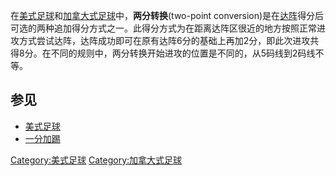 在[[美式足球|美式足球]]和[[加拿大式足球|加拿大式足球]]中，'''两分转换'''(two-point conversion)是在[[达阵_(美式足球)|达阵]]得分后可选的两种追加得分方式之一。此得分方式为在距离达阵区很近的地方按照正常进攻方式尝试达阵，达阵成功即可在原有达阵6分的基础上再加2分，即此次进攻共得8分。在不同的规则中，两分转换开始进攻的位置是不同的，从5码线到2码线不等。

==参见==
*[[美式足球|美式足球]]
*[[一分加踢|一分加踢]]

{{American Football-stub}}
{{Canadian Football-stub}}

[[Category:美式足球|Category:美式足球]]
[[Category:加拿大式足球|Category:加拿大式足球]]